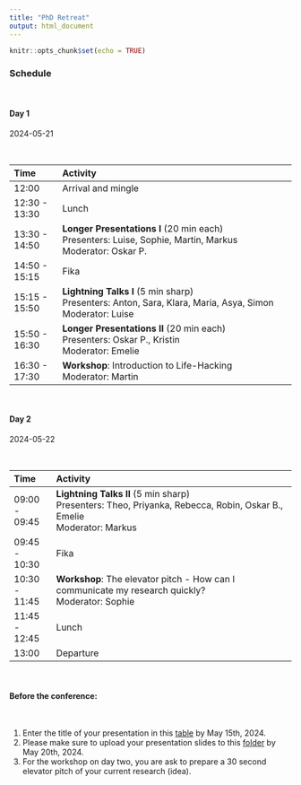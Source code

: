 ```yaml
---
title: "PhD Retreat"
output: html_document
---
```


```r
knitr::opts_chunk$set(echo = TRUE)
```

### Schedule

<br> 

#### Day 1 
2024-05-21 

<br> 

| Time     | Activity                                     | 
|:---------|:---------------------------------------------|
| 12:00         | Arrival and mingle                           |
| 12:30 - 13:30 | Lunch                                        |
| 13:30 - 14:50 | **Longer Presentations I** (20 min each) <br> Presenters: Luise, Sophie, Martin, Markus <br> Moderator: Oskar P. |
| 14:50 - 15:15 | Fika                                         |
| 15:15 - 15:50 | **Lightning Talks I** (5 min sharp)  <br> Presenters: Anton, Sara, Klara, Maria, Asya, Simon <br> Moderator: Luise |
| 15:50 - 16:30 | **Longer Presentations II** (20 min each) <br> Presenters: Oskar P., Kristin <br> Moderator: Emelie |
| 16:30 - 17:30 | **Workshop**: Introduction to Life-Hacking <br> Moderator: Martin               |

<br> 
		
#### Day 2
2024-05-22

<br> 

| Time          | Activity                                                                            | 
|:--------------|:------------------------------------------------------------------------------------|
| 09:00 - 09:45 | **Lightning Talks II** (5 min sharp) <br> Presenters: Theo, Priyanka, Rebecca, Robin, Oskar B., Emelie <br> Moderator: Markus |
| 09:45 - 10:30 | Fika                                                                                |
| 10:30 - 11:45 | **Workshop**: The elevator pitch - How can I communicate my research quickly? <br> Moderator: Sophie |
| 11:45 - 12:45 | Lunch                                                                               |
| 13:00         | Departure                                                                           |


<br> 

#### Before the conference: 

<br> 

1. Enter the title of your presentation in this [table](https://docs.google.com/document/d/17HDhbzRIlMi85yy9KSGG6ZQh80bPh-5J9mZiqejIz6s/edit) by May 15th, 2024.
2. Please make sure to upload your presentation slides to this [folder](https://www.google.com/url?sa=j&url=https%3A%2F%2Fwww.dropbox.com%2Fscl%2Ffo%2Fwsy4fo2msaptcr38h8xjw%2FAJeNjsQe0v0p5e6G8Hnulow%3Frlkey%3Dn1hhxua6hmklea9ctk47r97n1%26dl%3D0&uct=1714469077&usg=U4PVoNChnX900JMg9VaxXfj6YwE.&source=editors) by May 20th, 2024. 
3. For the workshop on day two, you are ask to prepare a 30 second elevator pitch of your current research (idea).

<br> 
<br> 
